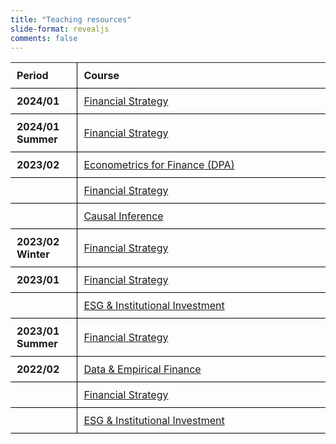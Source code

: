 ```yaml
---
title: "Teaching resources"
slide-format: revealjs
comments: false
---
```



| Period            | Course                                                               |
|-------------------|----------------------------------------------------------------------|
| **2024/01**       | [Financial Strategy](financial_strategy/index.qmd)                   |
| **2024/01 Summer**| [Financial Strategy](202401s_financial_strategy/index.qmd)           |
| **2023/02**       | [Econometrics for Finance (DPA)](202302_empirical_finance/index.qmd) |
|                   | [Financial Strategy](202302_financial_strategy/index.qmd)            |
|                   | [Causal Inference](empirical_finance/index.qmd)                      |
| **2023/02 Winter**| [Financial Strategy](202302w_financial_strategy/index.qmd)           |
| **2023/01**       | [Financial Strategy](202301_financial_strategy/index.qmd)            |
|                   | [ESG & Institutional Investment](202301_ESG/index.qmd)               |
| **2023/01 Summer**| [Financial Strategy](202301s_financial_strategy/index.qmd)           |
| **2022/02**       | [Data & Empirical Finance](202202_empirical_finance/index.qmd)       |
|                   | [Financial Strategy](202202_financial_strategy/index.qmd)            |
|                   | [ESG & Institutional Investment](202202_ESG/index.qmd)               |



<style>
table {
  border-collapse: collapse;
}

table th, table td {
  border-bottom: 1px solid black;
  padding: 10px;
  text-align: left;
}

table th:first-child,
table td:first-child {
  border-right: 1px solid black;
}
</style>

